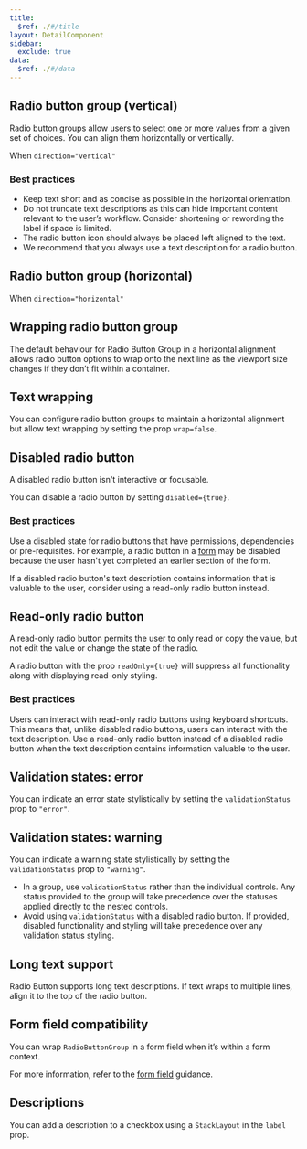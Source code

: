 ```yaml
---
title:
  $ref: ./#/title
layout: DetailComponent
sidebar:
  exclude: true
data:
  $ref: ./#/data
---
```


<LivePreview componentName="radio-button" exampleName="Default">

## Radio button group (vertical)

Radio button groups allow users to select one or more values from a given set of choices. You can align them horizontally or vertically.

When `direction="vertical"`

### Best practices

- Keep text short and as concise as possible in the horizontal orientation.
- Do not truncate text descriptions as this can hide important content relevant to the user’s workflow. Consider shortening or rewording the label if space is limited.
- The radio button icon should always be placed left aligned to the text.
- We recommend that you always use a text description for a radio button.

</LivePreview>

<LivePreview componentName="radio-button" exampleName="Horizontal" >

## Radio button group (horizontal)

When `direction="horizontal"`

</LivePreview>

<LivePreview componentName="radio-button" exampleName="Wrap" >

## Wrapping radio button group

The default behaviour for Radio Button Group in a horizontal alignment allows radio button options to wrap onto the next line as the viewport size changes if they don’t fit within a container.

</LivePreview>

<LivePreview componentName="radio-button" exampleName="NoWrap" >

## Text wrapping

You can configure radio button groups to maintain a horizontal alignment but allow text wrapping by setting the prop `wrap=false`.

</LivePreview>

<LivePreview componentName="radio-button" exampleName="Disabled" >

## Disabled radio button

A disabled radio button isn't interactive or focusable.

You can disable a radio button by setting `disabled={true}`.

### Best practices

Use a disabled state for radio buttons that have permissions, dependencies or pre-requisites. For example, a radio button in a [form](/salt/patterns/forms) may be disabled because the user hasn't yet completed an earlier section of the form.

If a disabled radio button's text description contains information that is valuable to the user, consider using a read-only radio button instead.

</LivePreview>

<LivePreview componentName="radio-button" exampleName="Readonly" >

## Read-only radio button

A read-only radio button permits the user to only read or copy the value, but not edit the value or change the state of the radio.

A radio button with the prop `readOnly={true}` will suppress all functionality along with displaying read-only styling.

### Best practices

Users can interact with read-only radio buttons using keyboard shortcuts. This means that, unlike disabled radio buttons, users can interact with the text description. Use a read-only radio button instead of a disabled radio button when the text description contains information valuable to the user.

</LivePreview>

<LivePreview componentName="radio-button" exampleName="Error">

## Validation states: error

You can indicate an error state stylistically by setting the `validationStatus` prop to `"error"`.

</LivePreview>

<LivePreview componentName="radio-button" exampleName="Warning">

## Validation states: warning

You can indicate a warning state stylistically by setting the `validationStatus` prop to `"warning"`.

- In a group, use `validationStatus` rather than the individual controls. Any status provided to the group will take precedence over the statuses applied directly to the nested controls.
- Avoid using `validationStatus` with a disabled radio button. If provided, disabled functionality and styling will take precedence over any validation status styling.

</LivePreview>

<LivePreview componentName="radio-button" exampleName="LongText">

## Long text support

Radio Button supports long text descriptions. If text wraps to multiple lines, align it to the top of the radio button.

</LivePreview>

<LivePreview componentName="radio-button" exampleName="WithFormField" >

## Form field compatibility

You can wrap `RadioButtonGroup` in a form field when it’s within a form context.

For more information, refer to the [form field](/salt/patterns/forms) guidance.

</LivePreview>

<LivePreview componentName="radio-button" exampleName="WithDescription" >

## Descriptions

You can add a description to a checkbox using a `StackLayout` in the `label` prop.

</LivePreview>
